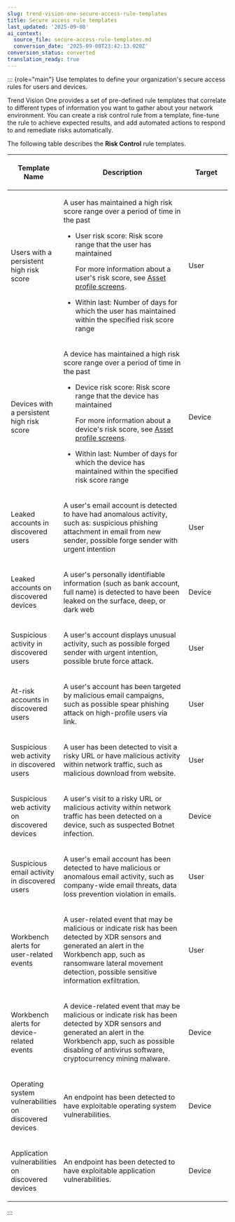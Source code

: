 ```yaml
---
slug: trend-vision-one-secure-access-rule-templates
title: Secure access rule templates
last_updated: '2025-09-08'
ai_context:
  source_file: secure-access-rule-templates.md
  conversion_date: '2025-09-08T23:42:13.020Z'
conversion_status: converted
translation_ready: true
---
```


::: {role="main"}
Use templates to define your organization's secure access rules for users and devices.

Trend Vision One provides a set of pre-defined rule templates that correlate to different types of information you want to gather about your network environment. You can create a risk control rule from a template, fine-tune the rule to achieve expected results, and add automated actions to respond to and remediate risks automatically.

The following table describes the **Risk Control** rule templates.

<table>
<colgroup>
<col style="width: 20%" />
<col style="width: 60%" />
<col style="width: 20%" />
</colgroup>
<thead>
<tr>
<th><p>Template Name</p></th>
<th><p>Description</p></th>
<th><p>Target</p></th>
</tr>
</thead>
<tbody>
<tr>
<td><p>Users with a persistent high risk score</p></td>
<td><p>A user has maintained a high risk score range over a period of time in the past</p>
<ul>
<li><p>User risk score: Risk score range that the user has maintained</p>
<p>For more information about a user's risk score, see <a href="trend-vision-one-asset-profile-screens">Asset profile screens</a>.</p></li>
<li><p>Within last: Number of days for which the user has maintained within the specified risk score range</p></li>
</ul></td>
<td><p>User</p></td>
</tr>
<tr>
<td><p>Devices with a persistent high risk score</p></td>
<td><p>A device has maintained a high risk score range over a period of time in the past</p>
<ul>
<li><p>Device risk score: Risk score range that the device has maintained</p>
<p>For more information about a device's risk score, see <a href="trend-vision-one-asset-profile-screens">Asset profile screens</a>.</p></li>
<li><p>Within last: Number of days for which the device has maintained within the specified risk score range</p></li>
</ul></td>
<td><p>Device</p></td>
</tr>
<tr>
<td><p>Leaked accounts in discovered users</p></td>
<td><p>A user's email account is detected to have had anomalous activity, such as: suspicious phishing attachment in email from new sender, possible forge sender with urgent intention</p></td>
<td><p>User</p></td>
</tr>
<tr>
<td><p>Leaked accounts on discovered devices</p></td>
<td><p>A user's personally identifiable information (such as bank account, full name) is detected to have been leaked on the surface, deep, or dark web</p></td>
<td><p>Device</p></td>
</tr>
<tr>
<td><p>Suspicious activity in discovered users</p></td>
<td><p>A user's account displays unusual activity, such as possible forged sender with urgent intention, possible brute force attack.</p></td>
<td><p>User</p></td>
</tr>
<tr>
<td><p>At-risk accounts in discovered users</p></td>
<td><p>A user's account has been targeted by malicious email campaigns, such as possible spear phishing attack on high-profile users via link.</p></td>
<td><p>User</p></td>
</tr>
<tr>
<td><p>Suspicious web activity in discovered users</p></td>
<td><p>A user has been detected to visit a risky URL or have malicious activity within network traffic, such as malicious download from website.</p></td>
<td><p>User</p></td>
</tr>
<tr>
<td><p>Suspicious web activity on discovered devices</p></td>
<td><p>A user's visit to a risky URL or malicious activity within network traffic has been detected on a device, such as suspected Botnet infection.</p></td>
<td><p>Device</p></td>
</tr>
<tr>
<td><p>Suspicious email activity in discovered users</p></td>
<td><p>A user's email account has been detected to have malicious or anomalous email activity, such as company-wide email threats, data loss prevention violation in emails.</p></td>
<td><p>User</p></td>
</tr>
<tr>
<td><p>Workbench alerts for user-related events</p></td>
<td><p>A user-related event that may be malicious or indicate risk has been detected by XDR sensors and generated an alert in the Workbench app, such as ransomware lateral movement detection, possible sensitive information exfiltration.</p></td>
<td><p>User</p></td>
</tr>
<tr>
<td><p>Workbench alerts for device-related events</p></td>
<td><p>A device-related event that may be malicious or indicate risk has been detected by XDR sensors and generated an alert in the Workbench app, such as possible disabling of antivirus software, cryptocurrency mining malware.</p></td>
<td><p>Device</p></td>
</tr>
<tr>
<td><p>Operating system vulnerabilities on discovered devices</p></td>
<td><p>An endpoint has been detected to have exploitable operating system vulnerabilities.</p></td>
<td><p>Device</p></td>
</tr>
<tr>
<td><p>Application vulnerabilities on discovered devices</p></td>
<td><p>An endpoint has been detected to have exploitable application vulnerabilities.</p></td>
<td><p>Device</p></td>
</tr>
</tbody>
</table>
:::
